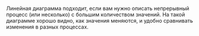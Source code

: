 
<RemadeInfo
  commponentName="Line"
  apiUrl="https://g2plot.antv.vision/en/docs/api/plots/line"
/>

Линейная диаграмма подходит, если вам нужно описать непрерывный процесс (или несколько)
с большим количеством значений. На такой диаграмме хорошо видно, как значения меняются,
и удобно сравнивать изменения в разных процессах.
